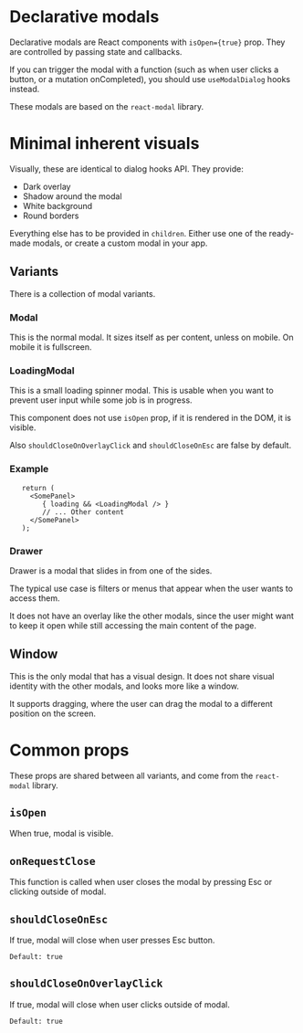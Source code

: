 
<Meta title="modal/Declarative modals" />

# Declarative modals

Declarative modals are React components with `isOpen={true}` prop.
They are controlled by passing state and callbacks.

If you can trigger the modal with a function (such as when user clicks a button, or a mutation onCompleted),
you should use `useModalDialog` hooks instead.

These modals are based on the `react-modal` library.

# Minimal inherent visuals

Visually, these are identical to dialog hooks API.
They provide:

- Dark overlay
- Shadow around the modal
- White background
- Round borders

Everything else has to be provided in `children`.
Either use one of the ready-made modals, or create a custom modal in your app.

## Variants

There is a collection of modal variants.

### Modal

This is the normal modal.
It sizes itself as per content, unless on mobile. On mobile it is fullscreen.

<Canvas of={ModalStories.Standard} />

### LoadingModal

This is a small loading spinner modal.
This is usable when you want to prevent user input while some job is in progress.

This component does not use `isOpen` prop, if it is rendered in the DOM, it is visible.

Also `shouldCloseOnOverlayClick` and `shouldCloseOnEsc` are false by default.

### Example

```tsx
   return (
     <SomePanel>
        { loading && <LoadingModal /> }
        // ... Other content
     </SomePanel>
   );
```

<Canvas of={LoadingModalStories.Standard} />

### Drawer

Drawer is a modal that slides in from one of the sides.

The typical use case is filters or menus that appear when the user wants to access them.

It does not have an overlay like the other modals, since the user might want to
keep it open while still accessing the main content of the page.

<Canvas of={DrawerStories.Standard} />

## Window

This is the only modal that has a visual design.
It does not share visual identity with the other modals, and looks more like a window.

It supports dragging, where the user can drag the modal to a different position on the screen.

<Canvas of={WindowStories.DraggableWindow} />

# Common props

These props are shared between all variants, and come from the `react-modal` library.

## `isOpen`

When true, modal is visible.

## `onRequestClose`

This function is called when user closes the modal by pressing Esc or clicking outside of modal.

## `shouldCloseOnEsc`

If true, modal will close when user presses Esc button.

`Default: true`

## `shouldCloseOnOverlayClick`

If true, modal will close when user clicks outside of modal.

`Default: true`
